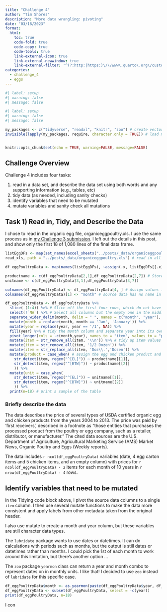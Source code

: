 ```yaml
---
title: "Challenge 4"
author: "Tim Shores"
description: "More data wrangling: pivoting"
date: "03/18/2023"
format:
  html:
    toc: true
    code-fold: true
    code-copy: true
    code-tools: true
    link-external-icon: true
    link-external-newwindow: true
    link-external-filter: '^(?:http:|https:)\/\/www\.quarto\.org\/custom'
categories:
  - challenge_4
  - eggs
---
```


```r
#| label: setup
#| warning: false
#| message: false

#| label: setup
#| warning: false
#| message: false

my_packages <- c("tidyverse", "readxl", "knitr", "zoo") # create vector of packages
invisible(lapply(my_packages, require, character.only = TRUE)) # load multiple packages


knitr::opts_chunk$set(echo = TRUE, warning=FALSE, message=FALSE)
```

## Challenge Overview

Challenge 4 includes four tasks:

1)  read in a data set, and describe the data set using both words and any supporting information (e.g., tables, etc)
2)  tidy data (as needed, including sanity checks)
3)  identify variables that need to be mutated
4)  mutate variables and sanity check all mutations

## Task 1) Read in, Tidy, and Describe the Data

I chose to read in the organic egg file, organiceggpoultry.xls. I use the same process as in [my Challenge 3 submission](https://dacss.github.io/601_Spring_2023/posts/TimShores_challenge3.html){.external target="_blank"}. I left out the details in this post, and show only the first 18 of 1,080 lines of the final data frame.

```r
listEggDFs <- map(set_names(excel_sheets("../posts/_data/organiceggpoultry.xls")),
read_xls, path = "../posts/_data/organiceggpoultry.xls") # read in all sheets as dataframes in a list

df_eggPoultryData <- map(names(listEggDFs), ~assign(.x, listEggDFs[[.x]], envir = .GlobalEnv))[[1]] # assign the first df in the list to a separate df

productname <- c(df_eggPoultryData[2,1],df_eggPoultryData[2,7]) # Store header values in list variables for use after pivot.
unitname <- c(df_eggPoultryData[3,1],df_eggPoultryData[3,7])

colnames(df_eggPoultryData) <- df_eggPoultryData[4, ] # Assign values from the 4th populated row to column names
colnames(df_eggPoultryData)[1] <- "month" # source data has no name in date column

df_eggPoultryData <- df_eggPoultryData %>% 
  slice(-(1:4)) %>% # Slice off the first four rows, which do not have table data.
  select(!`NA`) %>% # Select all columns but the empty one in the middle
  separate_wider_delim(month, delim = " ", names = c("month", "year"), too_few = "align_start", too_many = "merge") %>% 
  mutate(month = replace(month, month == 'Jan', 'January')) %>%
  mutate(year = replace(year, year == '/1', NA)) %>%
  fill(year) %>% # tidy the month column and separate year into its own column. 
  pivot_longer(cols = -c(month,year), names_to = "item", values_to = "price") %>% # to pivot the egg and chicken product column headings into row values under a new `item` column, with their values listed in a `price` column
  mutate(item = str_remove_all(item, '\\n')) %>% # tidy up item values and make labels consistent
  mutate(item = str_remove_all(item, '1/2 Dozen')) %>%
  mutate(item = str_replace_all(item, 'Doz\\.','Dozen')) %>%
  mutate(product = case_when( # assign the egg and chicken product and unit variables that I recorded earlier according to each egg and chicken item
    str_detect(item, regex("^[EL]")) ~ productname[[1]],
    str_detect(item, regex("^[BTW]")) ~ productname[[2]]
    )) %>% 
  mutate(unit = case_when( 
    str_detect(item, regex("^[EL]")) ~ unitname[[1]],
    str_detect(item, regex("^[BTW]")) ~ unitname[[2]]
    )) %>%
  print(n=18) # print a sample of the table
```

### Briefly describe the data

The data describes the price of several types of USDA certified organic egg and chicken products from the years 2004 to 2013. The price was paid by 'first receivers', described in a footnote as "those entities that purchases the processed product from the poultry or egg company, such as a retailer, distributor, or manufacturer." The cited data sources are the U.S. Department of Agriculture, Agricultural Marketing Service (AMS) Market News, Organic Poultry and Eggs (Weekly reports).

The data includes `r ncol(df_eggPoultryData)` variables (date, 4 egg carton items and 5 chicken items, and an empty column) with prices for `r ncol(df_eggPoultryData) - 2` items for each month of 10 years in `r nrow(df_eggPoultryData) - 4` rows.


## Identify variables that need to be mutated

In the Tidying code block above, I pivot the source data columns to a single `item` column. I then use several mutate functions to make the data more consistent and apply labels from other metadata taken from the original header.

I also use mutate to create a month and year column, but these variables are still character data types. 

The `lubridate` package wants to use dates or datetimes. It can do calculations with periods such as months, but the output is still dates or datetimes rather than months. I could pick the 1st of each month to work around this limitation, but there's another option ...

The `zoo` package `yearmon` class can return a year and month combo to represent dates on in monthly units. I like that! I decided to use `zoo` instead of `lubridate` for this specific case.

```r
df_eggPoultryData$month <- as.yearmon(paste(df_eggPoultryData$year, df_eggPoultryData$month), "%Y %B")
df_eggPoultryData <- subset(df_eggPoultryData, select = -c(year))
print(df_eggPoultryData, n=18)
```

I con
